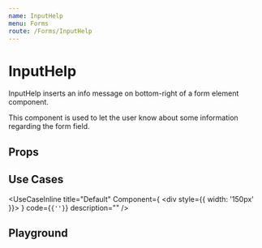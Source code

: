 ```yaml
---
name: InputHelp
menu: Forms
route: /Forms/InputHelp
---
```



# InputHelp

InputHelp inserts an info message on bottom-right of a form element component.

This component is used to let the user know about some information regarding the form field.

## Props
<Props of={InputHelpPropsComponent} />

## Use Cases
<UseCaseInline
  title="Default"
  Component={
    <div style={{ width: '150px' }}><InputHelp message="sender user name" /></div>
  }
  code={<code>{'<InputHelp message="sender user name" />'}</code>}
  description=""
/>

## Playground

<Playground>
  <InputHelp message="sender user name" />
</Playground>
